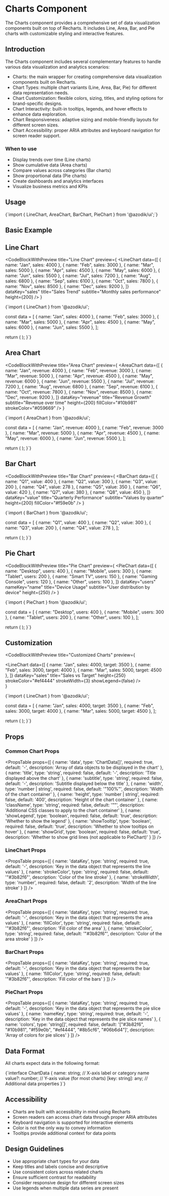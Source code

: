 
# Charts Component

The Charts component provides a comprehensive set of data visualization components built on top of Recharts. It includes Line, Area, Bar, and Pie charts with customizable styling and interactive features.

## Introduction

The Charts component includes several complementary features to handle various data visualization and analytics scenarios:

- Charts: the main wrapper for creating comprehensive data visualization components built on Recharts.
- Chart Types: multiple chart variants (Line, Area, Bar, Pie) for different data representation needs.
- Chart Customization: flexible colors, sizing, titles, and styling options for brand-specific designs.
- Chart Interactivity: built-in tooltips, legends, and hover effects to enhance data exploration.
- Chart Responsiveness: adaptive sizing and mobile-friendly layouts for different screen sizes.
- Chart Accessibility: proper ARIA attributes and keyboard navigation for screen reader support.

### When to use
- Display trends over time (Line charts)
- Show cumulative data (Area charts)
- Compare values across categories (Bar charts)
- Show proportional data (Pie charts)
- Create dashboards and analytics interfaces
- Visualize business metrics and KPIs

## Usage

<CodeBlock language="tsx">
{`import { LineChart, AreaChart, BarChart, PieChart } from '@azodik/ui';`}
</CodeBlock>

## Basic Example

## Line Chart

<CodeBlockWithPreview 
  title="Line Chart"
  preview={
    <LineChart
      data={[
        { name: "Jan", sales: 4000 },
        { name: "Feb", sales: 3000 },
        { name: "Mar", sales: 5000 },
        { name: "Apr", sales: 4500 },
        { name: "May", sales: 6000 },
        { name: "Jun", sales: 5500 },
        { name: "Jul", sales: 7200 },
        { name: "Aug", sales: 6800 },
        { name: "Sep", sales: 6100 },
        { name: "Oct", sales: 7800 },
        { name: "Nov", sales: 8500 },
        { name: "Dec", sales: 9200 },
      ]}
      dataKey="sales"
      title="Sales Trend"
      subtitle="Monthly sales performance"
      height={200}
    />
  }
>
{`import { LineChart } from '@azodik/ui';

  const data = [
    { name: "Jan", sales: 4000 },
    { name: "Feb", sales: 3000 },
    { name: "Mar", sales: 5000 },
    { name: "Apr", sales: 4500 },
    { name: "May", sales: 6000 },
    { name: "Jun", sales: 5500 },
  ];

  return (
    <LineChart
      data={data}
      dataKey="sales"
      title="Sales Trend"
      subtitle="Monthly sales performance"
      height={200}
    />
  );
}`}
</CodeBlockWithPreview>

## Area Chart

<CodeBlockWithPreview 
  title="Area Chart"
  preview={
    <AreaChart
      data={[
        { name: "Jan", revenue: 4000 },
        { name: "Feb", revenue: 3000 },
        { name: "Mar", revenue: 5000 },
        { name: "Apr", revenue: 4500 },
        { name: "May", revenue: 6000 },
        { name: "Jun", revenue: 5500 },
        { name: "Jul", revenue: 7200 },
        { name: "Aug", revenue: 6800 },
        { name: "Sep", revenue: 6100 },
        { name: "Oct", revenue: 7800 },
        { name: "Nov", revenue: 8500 },
        { name: "Dec", revenue: 9200 },
      ]}
      dataKey="revenue"
      title="Revenue Growth"
      subtitle="Revenue over time"
      height={200}
      fillColor="#10b981"
      strokeColor="#059669"
    />
  }
>
{`import { AreaChart } from '@azodik/ui';

  const data = [
    { name: "Jan", revenue: 4000 },
    { name: "Feb", revenue: 3000 },
    { name: "Mar", revenue: 5000 },
    { name: "Apr", revenue: 4500 },
    { name: "May", revenue: 6000 },
    { name: "Jun", revenue: 5500 },
  ];

  return (
    <AreaChart
      data={data}
      dataKey="revenue"
      title="Revenue Growth"
      subtitle="Revenue over time"
      height={200}
      fillColor="#10b981"
      strokeColor="#059669"
    />
  );
}`}
</CodeBlockWithPreview>

## Bar Chart

<CodeBlockWithPreview 
  title="Bar Chart"
  preview={
    <BarChart
      data={[
        { name: "Q1", value: 400 },
        { name: "Q2", value: 300 },
        { name: "Q3", value: 200 },
        { name: "Q4", value: 278 },
        { name: "Q5", value: 350 },
        { name: "Q6", value: 420 },
        { name: "Q7", value: 380 },
        { name: "Q8", value: 450 },
      ]}
      dataKey="value"
      title="Quarterly Performance"
      subtitle="Values by quarter"
      height={200}
      fillColor="#f59e0b"
    />
  }
>
{`import { BarChart } from '@azodik/ui';

  const data = [
    { name: "Q1", value: 400 },
    { name: "Q2", value: 300 },
    { name: "Q3", value: 200 },
    { name: "Q4", value: 278 },
  ];

  return (
    <BarChart
      data={data}
      dataKey="value"
      title="Quarterly Performance"
      subtitle="Values by quarter"
      height={200}
      fillColor="#f59e0b"
    />
  );
}`}
</CodeBlockWithPreview>

## Pie Chart

<CodeBlockWithPreview 
  title="Pie Chart"
  preview={
    <PieChart
      data={[
        { name: "Desktop", users: 400 },
        { name: "Mobile", users: 300 },
        { name: "Tablet", users: 200 },
        { name: "Smart TV", users: 150 },
        { name: "Gaming Console", users: 120 },
        { name: "Other", users: 100 },
      ]}
      dataKey="users"
      nameKey="name"
      title="Device Usage"
      subtitle="User distribution by device"
      height={250}
    />
  }
>
{`import { PieChart } from '@azodik/ui';

  const data = [
    { name: "Desktop", users: 400 },
    { name: "Mobile", users: 300 },
    { name: "Tablet", users: 200 },
    { name: "Other", users: 100 },
  ];

  return (
    <PieChart
      data={data}
      dataKey="users"
      nameKey="name"
      title="Device Usage"
      subtitle="User distribution by device"
      height={250}
    />
  );
}`}
</CodeBlockWithPreview>

## Customization

<CodeBlockWithPreview 
  title="Customized Charts"
  preview={
    <div className="flex-vertical">
      <LineChart
        data={[
          { name: "Jan", sales: 4000, target: 3500 },
          { name: "Feb", sales: 3000, target: 4000 },
          { name: "Mar", sales: 5000, target: 4500 },
        ]}
        dataKey="sales"
        title="Sales vs Target"
        height={250}
        strokeColor="#ef4444"
        strokeWidth={3}
        showLegend={false}
      />
    </div>
  }
>
{`import { LineChart } from '@azodik/ui';

  const data = [
    { name: "Jan", sales: 4000, target: 3500 },
    { name: "Feb", sales: 3000, target: 4000 },
    { name: "Mar", sales: 5000, target: 4500 },
  ];

  return (
    <LineChart
      data={data}
      dataKey="sales"
      title="Sales vs Target"
      height={250}
      strokeColor="#ef4444"
      strokeWidth={3}
      showLegend={false}
    />
  );
}`}
</CodeBlockWithPreview>

## Props

### Common Chart Props

<PropsTable props={[
  {
    name: 'data',
    type: 'ChartData[]',
    required: true,
    default: '-',
    description: 'Array of data objects to be displayed in the chart'
  },
  {
    name: 'title',
    type: 'string',
    required: false,
    default: '-',
    description: 'Title displayed above the chart'
  },
  {
    name: 'subtitle',
    type: 'string',
    required: false,
    default: '-',
    description: 'Subtitle displayed below the title'
  },
  {
    name: 'width',
    type: 'number | string',
    required: false,
    default: '"100%"',
    description: 'Width of the chart container'
  },
  {
    name: 'height',
    type: 'number | string',
    required: false,
    default: '400',
    description: 'Height of the chart container'
  },
  {
    name: 'className',
    type: 'string',
    required: false,
    default: '""',
    description: 'Additional CSS classes to apply to the chart container'
  },
  {
    name: 'showLegend',
    type: 'boolean',
    required: false,
    default: 'true',
    description: 'Whether to show the legend'
  },
  {
    name: 'showTooltip',
    type: 'boolean',
    required: false,
    default: 'true',
    description: 'Whether to show tooltips on hover'
  },
  {
    name: 'showGrid',
    type: 'boolean',
    required: false,
    default: 'true',
    description: 'Whether to show grid lines (not applicable to PieChart)'
  }
]} />

### LineChart Props

<PropsTable props={[
  {
    name: 'dataKey',
    type: 'string',
    required: true,
    default: '-',
    description: 'Key in the data object that represents the line values'
  },
  {
    name: 'strokeColor',
    type: 'string',
    required: false,
    default: '"#3b82f6"',
    description: 'Color of the line stroke'
  },
  {
    name: 'strokeWidth',
    type: 'number',
    required: false,
    default: '2',
    description: 'Width of the line stroke'
  }
]} />

### AreaChart Props

<PropsTable props={[
  {
    name: 'dataKey',
    type: 'string',
    required: true,
    default: '-',
    description: 'Key in the data object that represents the area values'
  },
  {
    name: 'fillColor',
    type: 'string',
    required: false,
    default: '"#3b82f6"',
    description: 'Fill color of the area'
  },
  {
    name: 'strokeColor',
    type: 'string',
    required: false,
    default: '"#3b82f6"',
    description: 'Color of the area stroke'
  }
]} />

### BarChart Props

<PropsTable props={[
  {
    name: 'dataKey',
    type: 'string',
    required: true,
    default: '-',
    description: 'Key in the data object that represents the bar values'
  },
  {
    name: 'fillColor',
    type: 'string',
    required: false,
    default: '"#3b82f6"',
    description: 'Fill color of the bars'
  }
]} />

### PieChart Props

<PropsTable props={[
  {
    name: 'dataKey',
    type: 'string',
    required: true,
    default: '-',
    description: 'Key in the data object that represents the pie slice values'
  },
  {
    name: 'nameKey',
    type: 'string',
    required: true,
    default: '-',
    description: 'Key in the data object that represents the pie slice names'
  },
  {
    name: 'colors',
    type: 'string[]',
    required: false,
    default: '["#3b82f6", "#10b981", "#f59e0b", "#ef4444", "#8b5cf6", "#06b6d4"]',
    description: 'Array of colors for pie slices'
  }
]} />

## Data Format

All charts expect data in the following format:

<CodeBlock language="typescript">
{`interface ChartData {
  name: string;        // X-axis label or category name
  value?: number;      // Y-axis value (for most charts)
  [key: string]: any;  // Additional data properties
}`}
</CodeBlock>

## Accessibility

- Charts are built with accessibility in mind using Recharts
- Screen readers can access chart data through proper ARIA attributes
- Keyboard navigation is supported for interactive elements
- Color is not the only way to convey information
- Tooltips provide additional context for data points

## Design Guidelines

- Use appropriate chart types for your data
- Keep titles and labels concise and descriptive
- Use consistent colors across related charts
- Ensure sufficient contrast for readability
- Consider responsive design for different screen sizes
- Use legends when multiple data series are present
